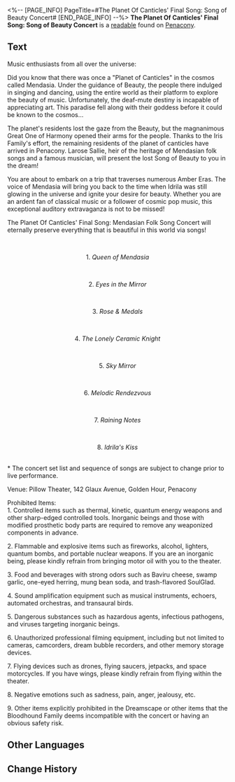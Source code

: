 <%-- [PAGE_INFO]
PageTitle=#The Planet Of Canticles' Final Song: Song of Beauty Concert#
[END_PAGE_INFO] --%>
{{Readable Infobox
|id           = 302
|partIds      = 190561
|title        = 
|image        = Item Penacony Readable 2.png
|world        = Penacony
|parts        = 1
|author       = <!--to be added-->
|description  = An exquisite flyer promoting the Song of Beauty concert given out by the singer, Larose, along the Penacony streets.
|part1        = The Planet Of Canticles' Final Song: Song of Beauty Concert
|source1      = {{cx|Source missing}}
|characters   = 
|factions     = 
}}
'''The Planet Of Canticles' Final Song: Song of Beauty Concert''' is a [[readable]] found on [[Penacony]].
<!--
==Location==
{{Map Embed|<map name>|<marker id>}}
-->
==Text==
Music enthusiasts from all over the universe:

Did you know that there was once a "Planet of Canticles" in the cosmos called Mendasia. Under the guidance of Beauty, the people there indulged in singing and dancing, using the entire world as their platform to explore the beauty of music. Unfortunately, the deaf-mute destiny is incapable of appreciating art. This paradise fell along with their goddess before it could be known to the cosmos...

The planet's residents lost the gaze from the Beauty, but the magnanimous Great One of Harmony opened their arms for the people. Thanks to the Iris Family's effort, the remaining residents of the planet of canticles have arrived in Penacony. Larose Sallie, heir of the heritage of Mendasian folk songs and a famous musician, will present the lost Song of Beauty to you in the dream!

You are about to embark on a trip that traverses numerous Amber Eras. The voice of Mendasia will bring you back to the time when Idrila was still glowing in the universe and ignite your desire for beauty. Whether you are an ardent fan of classical music or a follower of cosmic pop music, this exceptional auditory extravaganza is not to be missed!

The Planet Of Canticles' Final Song: Mendasian Folk Song Concert will eternally preserve everything that is beautiful in this world via songs!

<div align="center">{{Size|32|Set List}}</div><br /><div align="center">1. ''Queen of Mendasia''</div><br /><div align="center">2. ''Eyes in the Mirror''</div><br /><div align="center">3. ''Rose & Medals''</div><br /><div align="center">4. ''The Lonely Ceramic Knight''</div><br /><div align="center">5. ''Sky Mirror''</div><br /><div align="center">6. ''Melodic Rendezvous''</div><br /><div align="center">7. ''Raining Notes''</div><br /><div align="center">8. ''Idrila's Kiss''</div><br />* The concert set list and sequence of songs are subject to change prior to live performance.

Venue: Pillow Theater, 142 Glaux Avenue, Golden Hour, Penacony

Prohibited Items:<br />1. Controlled items such as thermal, kinetic, quantum energy weapons and other sharp-edged controlled tools. Inorganic beings and those with modified prosthetic body parts are required to remove any weaponized components in advance.

2. Flammable and explosive items such as fireworks, alcohol, lighters, quantum bombs, and portable nuclear weapons. If you are an inorganic being, please kindly refrain from bringing motor oil with you to the theater.

3. Food and beverages with strong odors such as Baviru cheese, swamp garlic, one-eyed herring, mung bean soda, and trash-flavored SoulGlad.

4. Sound amplification equipment such as musical instruments, echoers, automated orchestras, and transaural birds.

5. Dangerous substances such as hazardous agents, infectious pathogens, and viruses targeting inorganic beings.

6. Unauthorized professional filming equipment, including but not limited to cameras, camcorders, dream bubble recorders, and other memory storage devices.

7. Flying devices such as drones, flying saucers, jetpacks, and space motorcycles. If you have wings, please kindly refrain from flying within the theater.

8. Negative emotions such as sadness, pain, anger, jealousy, etc.

9. Other items explicitly prohibited in the Dreamscape or other items that the Bloodhound Family deems incompatible with the concert or having an obvious safety risk.

<!--
==Trivia==
* 
-->
==Other Languages==
{{Other Languages
|en   = The Planet Of Canticles' Final Song: Song of Beauty Concert
|zhs  = 声乐之星的绝唱•「纯美之歌」音乐会
|zht  = 聲樂之星的絕唱•「純美之歌」音樂會
|ja   = 歌の星から来た絶唱・「純美の歌」コンサート
|ko   = 성악의 별의 노래•「미의 노래」 음악회
|es   = Canción final del planeta de los cánticos: Concierto de la Canción de la Belleza
|fr   = Final de la Planète des cantiques&nbsp;: Chant de la Beauté
|ru   = Последняя песня планеты песнопений: «Песнь о Красоте»
|th   = คอนเสิร์ต "บทเพลงแห่งความงาม" - ยอดบทเพลงของดาวแห่งเสียงดนตรี
|vi   = Tuyệt Tác Hành Tinh Thánh Ca - Nhạc Hội "Khúc Ca Đẹp Thuần Khiết"
|de   = Das letzte Lied von Planet des Lobgesangs: Lied der Schönheit
|id   = Lagu Penutup Planet Nyanyian - Konser "Song of Beauty"
|pt   = A Última Música do Planeta dos Cânticos: Concerto da Canção da Beleza
}}

==Change History==
{{Change History|2.0}}